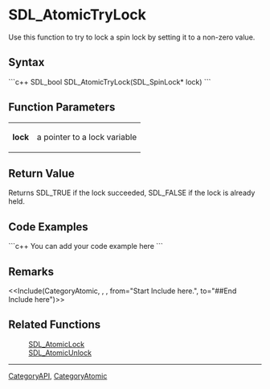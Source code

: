 <!-- pragma section-numbers off -->
<!-- pragma disable-camelcase -->

= SDL_AtomicTryLock =
Use this function to try to lock a spin lock by setting it to a non-zero value.


== Syntax ==
```c++
SDL_bool SDL_AtomicTryLock(SDL_SpinLock* lock)
```

== Function Parameters ==
{|
|'''lock'''
|a pointer to a lock variable
|}

== Return Value ==
Returns SDL_TRUE if the lock succeeded, SDL_FALSE if the lock is already held.

== Code Examples ==
```c++
You can add your code example here
```

== Remarks ==
<<Include(CategoryAtomic, , , from="Start Include here.", to="##End Include here")>>

== Related Functions ==
:[[SDL_AtomicLock]]
:[[SDL_AtomicUnlock]]

----
[[CategoryAPI]], [[CategoryAtomic]]
